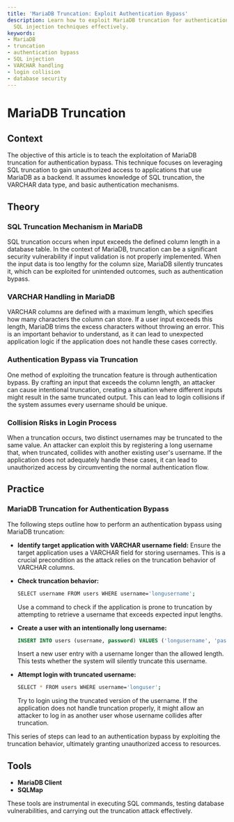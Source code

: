 ```yaml
---
title: 'MariaDB Truncation: Exploit Authentication Bypass'
description: Learn how to exploit MariaDB truncation for authentication bypass using
  SQL injection techniques effectively.
keywords:
- MariaDB
- truncation
- authentication bypass
- SQL injection
- VARCHAR handling
- login collision
- database security
---
```


# MariaDB Truncation

## Context

The objective of this article is to teach the exploitation of MariaDB truncation for authentication bypass. This technique focuses on leveraging SQL truncation to gain unauthorized access to applications that use MariaDB as a backend. It assumes knowledge of SQL truncation, the VARCHAR data type, and basic authentication mechanisms.

## Theory

### SQL Truncation Mechanism in MariaDB

SQL truncation occurs when input exceeds the defined column length in a database table. In the context of MariaDB, truncation can be a significant security vulnerability if input validation is not properly implemented. When the input data is too lengthy for the column size, MariaDB silently truncates it, which can be exploited for unintended outcomes, such as authentication bypass.

### VARCHAR Handling in MariaDB

VARCHAR columns are defined with a maximum length, which specifies how many characters the column can store. If a user input exceeds this length, MariaDB trims the excess characters without throwing an error. This is an important behavior to understand, as it can lead to unexpected application logic if the application does not handle these cases correctly.

### Authentication Bypass via Truncation

One method of exploiting the truncation feature is through authentication bypass. By crafting an input that exceeds the column length, an attacker can cause intentional truncation, creating a situation where different inputs might result in the same truncated output. This can lead to login collisions if the system assumes every username should be unique.

### Collision Risks in Login Process

When a truncation occurs, two distinct usernames may be truncated to the same value. An attacker can exploit this by registering a long username that, when truncated, collides with another existing user's username. If the application does not adequately handle these cases, it can lead to unauthorized access by circumventing the normal authentication flow.

## Practice

### MariaDB Truncation for Authentication Bypass

The following steps outline how to perform an authentication bypass using MariaDB truncation:

- **Identify target application with VARCHAR username field:** Ensure the target application uses a VARCHAR field for storing usernames. This is a crucial precondition as the attack relies on the truncation behavior of VARCHAR columns.

- **Check truncation behavior:**
  ```bash
  SELECT username FROM users WHERE username='longusername';
  ```
  Use a command to check if the application is prone to truncation by attempting to retrieve a username that exceeds expected input lengths.

- **Create a user with an intentionally long username:**
  ```sql
  INSERT INTO users (username, password) VALUES ('longusername', 'password');
  ```
  Insert a new user entry with a username longer than the allowed length. This tests whether the system will silently truncate this username.

- **Attempt login with truncated username:**
  ```bash
  SELECT * FROM users WHERE username='longuser';
  ```
  Try to login using the truncated version of the username. If the application does not handle truncation properly, it might allow an attacker to log in as another user whose username collides after truncation.

This series of steps can lead to an authentication bypass by exploiting the truncation behavior, ultimately granting unauthorized access to resources.

## Tools

- **MariaDB Client**
- **SQLMap** 

These tools are instrumental in executing SQL commands, testing database vulnerabilities, and carrying out the truncation attack effectively.